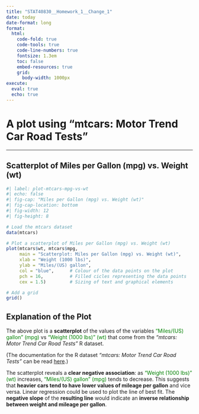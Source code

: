 ```yaml
---
title: "STAT40830__Homework_1__Change_1"
date: today
date-format: long
format:
  html:
    code-fold: true
    code-tools: true
    code-line-numbers: true
    fontsize: 1.3em
    toc: false
    embed-resources: true
    grid:
      body-width: 1000px
execute: 
  eval: true
  echo: true
---
```


# A plot using "mtcars: Motor Trend Car Road Tests"

***

## Scatterplot of Miles per Gallon (mpg) vs. Weight (wt)

```r
#| label: plot-mtcars-mpg-vs-wt
#| echo: false
#| fig-cap: "Miles per Gallon (mpg) vs. Weight (wt)"
#| fig-cap-location: bottom
#| fig-width: 12
#| fig-height: 8

# Load the mtcars dataset
data(mtcars)

# Plot a scatterplot of Miles per Gallon (mpg) vs. Weight (wt)
plot(mtcars$wt, mtcars$mpg, 
     main = "Scatterplot: Miles per Gallon (mpg) vs. Weight (wt)",
     xlab = "Weight (1000 lbs)",
     ylab = "Miles/(US) gallon",
     col = "blue",      # Colour of the data points on the plot
     pch = 16,          # Filled cicles representing the data points
     cex = 1.5)         # Sizing of text and graphical elements

# Add a grid
grid()
```

## Explanation of the Plot

The above plot is a __scatterplot__ of the values of the variables <span style="color: green;">"Miles/(US) gallon" (mpg)</span> vs <span style="color: green;">"Weight (1000 lbs)" (wt)</span> that come from the _"mtcars: Motor Trend Car Road Tests"_ R dataset.

(The documentation for the R dataset _"mtcars: Motor Trend Car Road Tests"_ can be read [here](https://www.rdocumentation.org/packages/datasets/versions/3.6.2/topics/mtcars).)

The scatterplot reveals a __clear negative association__: as <span style="color: green;">"Weight (1000 lbs)" (wt)</span> increases, <span style="color: green;">"Miles/(US) gallon" (mpg)</span> tends to decrease. This suggests that __heavier cars tend to have lower values of mileage per gallon__ and vice versa. Linear regression could be used to plot the line of best fit. The __negative slope__ of the __resulting line__ would indicate an __inverse relationship between weight and mileage per gallon__.